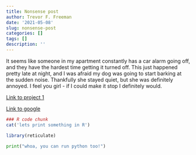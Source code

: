 ```yaml
---
title: Nonsense post
author: Trevor F. Freeman
date: '2021-05-08'
slug: nonsense-post
categories: []
tags: []
description: ''
---
```


It seems like someone in my apartment constantly has a car alarm going off, and they have the hardest time getting it turned off. This just happened pretty late at night, and I was afraid my dog was going to start barking at the sudden noise. Thankfully she stayed quiet, but she was definitely annoyed. I feel you girl - if I could make it stop I definitely would.

[Link to project 1](../project/project1.html)

[Link to google](https://www.google.com)

```r
### R code chunk
cat('lets print something in R')
```

```r
library(reticulate)
```

```python
print("whoa, you can run python too!")
```

